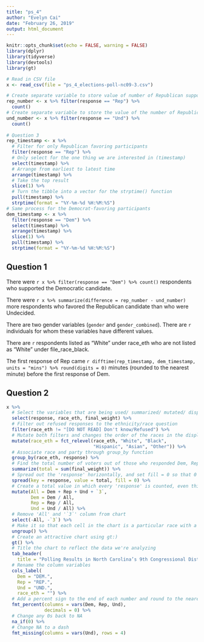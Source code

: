 ```yaml
---
title: "ps_4"
author: "Evelyn Cai"
date: "February 26, 2019"
output: html_document
---
```


```r
knitr::opts_chunk$set(echo = FALSE, warning = FALSE)
library(dplyr)
library(tidyverse)
library(devtools)
library(gt)
```

``` r
# Read in CSV file
x <- read_csv(file = "ps_4_elections-poll-nc09-3.csv")

# Create separate variable to store value of number of Republican supporters
rep_number <- x %>% filter(response == "Rep") %>%
  count()
# Create separate variable to store the value of the number of Republican supporters
und_number <- x %>% filter(response == "Und") %>%
  count()
  
# Question 3
rep_timestamp <- x %>%
  # Filter for only Republican favoring participants
  filter(response == "Rep") %>%
  # Only select for the one thing we are interested in (timestamp)
  select(timestamp) %>%
  # Arrange from earliest to latest time
  arrange(timestamp) %>%
  # Take the top result
  slice(1) %>%
  # Turn the tibble into a vector for the strptime() function
  pull(timestamp) %>%
  strptime(format = "%Y-%m-%d %H:%M:%S")
# Same process for the Democrat-favoring participants
dem_timestamp <- x %>%
  filter(response == "Dem") %>%
  select(timestamp) %>%
  arrange(timestamp) %>%
  slice(1) %>%
  pull(timestamp) %>%
  strptime(format = "%Y-%m-%d %H:%M:%S")

```
## Question 1

There were `r x %>% filter(response == "Dem") %>% count()` respondents who supported the Democratic candidate.

There were `r x %>% summarize(difference = rep_number - und_number)` more respondents who favored the Republican candidate than who were Undecided.

There are two gender variables (`gender` and `gender_combined`). There are `r ` individuals for whom these variables have different values.

There are `r ` respondents listed as “White” under race_eth who are not listed as “White” under file_race_black.

The first response of Rep came `r difftime(rep_timestamp, dem_timestamp, units = "mins") %>% round(digits = 0)` minutes (rounded to the nearest minute) before the first response of Dem.


## Question 2
```r
x %>%
  # Select the variables that are being used/ summarized/ mutated/ displayed in the chart
  select(response, race_eth, final_weight) %>%
  # Filter out refused responses to the ethnicity/race question
  filter(race_eth != "[DO NOT READ] Don't know/Refused") %>%
  # Mutate both filters and changes the order of the races in the display
  mutate(race_eth = fct_relevel(race_eth, "White", "Black", 
                                "Hispanic", "Asian", "Other")) %>%
  # Associate race and party through group_by function
  group_by(race_eth, response) %>%
  # Find the total number of voters out of those who responded Dem, Rep, and Und
  summarize(total = sum(final_weight)) %>%
  # Spread out the 'response' horizontally, and set fill = 0 so that 0 is the default value for missing values instead of NA
  spread(key = response, value = total, fill = 0) %>%
  # Create a total value in which every 'response' is counted, even third parties, and calculate the proportion of voters of that race for that particular political party
  mutate(All = Dem + Rep + Und + `3`,
         Dem = Dem / All,
         Rep = Rep / All,
         Und = Und / All) %>%
  # Remove 'All' and '`3`' column from chart
  select(-All, -`3`) %>%
  # Make it so that each cell in the chart is a particular race with a particular party, instead of five different groups by race
  ungroup() %>%
  # Create an attractive chart using gt:)
  gt() %>%
  # Title the chart to reflect the data we're analyzing
  tab_header(
    title = "Polling Results in North Carolina’s 9th Congressional District") %>%
  # Rename the column variables
  cols_label(
    Dem = "DEM.",
    Rep = "REP.",
    Und = "UND.",
    race_eth = "") %>%
  # Add a percent sign to the end of each number and round to the nearest whole number
  fmt_percent(columns = vars(Dem, Rep, Und),
              decimals = 0) %>%
  # Change any 0s back to NA
  na_if(0) %>%
  # Change NA to a dash
  fmt_missing(columns = vars(Und), rows = 4)
```
